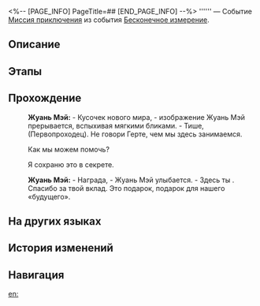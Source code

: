 <%-- [PAGE_INFO]
PageTitle=##
[END_PAGE_INFO] --%>
{{Дополнить|Диалоги.}}
{{Миссия Инфобокс
|id              = 8014164
|Название        = 
|Изображение     = Миссия .png
|Тип             = Миссия приключения
|Событие         = Бесконечное измерение
|Глава           = 
|Условия         = Завершена [[Миссия приключения]] «[[Бесконечное измерение]]»
|Персонажи       = Жуань Мэй; Первопроходец
|СтартЛокация    = [[Космическая станция «Герта»]] — [[Виртуальная вселенная]]
|Мир             = Космическая станция «Герта»
|Предыдущая      = Бесконечное измерение
|Следующая       = 
|Награды         = 
}}
'''''' — Событие [[Миссия приключения]] из события [[Бесконечное измерение]].

==Описание==
{{Описание|<!--официальное описание из Перекрёстка судеб-->}}

==Этапы==


==Прохождение==
{{Дополнить}}
:'''Жуань Мэй:''' - Кусочек нового мира, - изображение Жуань Мэй прерывается, вспыхивая мягкими бликами. - Тише, (Первопроходец). Не говори Герте, чем мы здесь занимаемся.
:{{Диалог|Стрелка}} Как мы можем помочь?
:{{Диалог|Стрелка}} Я сохраню это в секрете.
:'''Жуань Мэй:''' - Награда, - Жуань Мэй улыбается. - Здесь ты {{Цвет|Ключевой|nobold=1|всегда найдёшь кусочек моего мира}}. Спасибо за твой вклад. Это подарок, подарок для нашего «будущего».
{{Диалог Конец}}

==На других языках==
{{На других языках
|en   = 
|zhs  = 
|zht  = 
|ja   = 
|ko   = 
|es   = 
|fr   = 
|ru   = 
|th   = 
|vi   = 
|de   = 
|id   = 
|pt   = 
}}

==История изменений==
{{История изменений|3.5}}

==Навигация==
{{Миссия приключения Навбокс|Глава }}

[[en:]]
